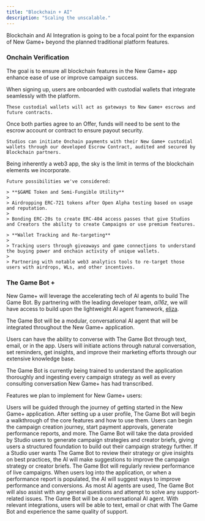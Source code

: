 ```yaml
---
title: "Blockchain + AI"
description: "Scaling the unscalable."
---
```


Blockchain and AI Integration is going to be a focal point for the expansion of New Game+ beyond the planned traditional platform features.

### Onchain Verification

The goal is to ensure all blockchain features in the New Game+ app enhance ease of use or improve campaign success.

<Tabs>
  <Tab title="Custodial Wallets">
    When signing up, users are onboarded with custodial wallets that integrate seamlessly with the platform.

    These custodial wallets will act as gateways to New Game+ escrows and future contracts.
  </Tab>

  <Tab title="Onchain Escrow">
    Once both parties agree to an Offer, funds will need to be sent to the escrow account or contract to ensure payout security.

    Studios can initiate Onchain payments with their New Game+ custodial wallets through our developed Escrow Contract, audited and secured by Blockchain partners.
  </Tab>

  <Tab title="More">
    Being inherently a web3 app, the sky is the limit in terms of the blockchain elements we incorporate.

    Future possibilities we've considered:

    > **$GAME Token and Semi-Fungible Utility**
    >
    > Airdropping ERC-721 tokens after Open Alpha testing based on usage and reputation.
    >
    > Bonding ERC-20s to create ERC-404 access passes that give Studios and Creators the ability to create Campaigns or use premium features.

    > **Wallet Tracking and Re-targeting**
    >
    > Tracking users through giveaways and game connections to understand the buying power and onchain activity of unique wallets.
    >
    > Partnering with notable web3 analytics tools to re-target those users with airdrops, WLs, and other incentives.
  </Tab>
</Tabs>

### The Game Bot +

New Game+ will leverage the accelerating tech of AI agents to build The Game Bot. By partnering with the leading developer team, *ai16z*, we will have access to build upon the lightweight AI agent framework, [eliza](https://ai16z.github.io/eliza/).

The Game Bot will be a modular, conversational AI agent that will be integrated throughout the New Game+ application.&#x20;

Users can have the ability to converse with The Game Bot through text, email, or in the app. Users will initiate actions through natural conversation, set reminders, get insights, and improve their marketing efforts through our extensive knowledge base.

The Game Bot is currently being trained to understand the application thoroughly and ingesting every campaign strategy as well as every consulting conversation New Game+ has had transcribed.

Features we plan to implement for New Game+ users:

<AccordionGroup>
  <Accordion title="Onboarding" defaultOpen={false}>
    Users will be guided through the journey of getting started in the New Game+ application. After setting up a user profile, The Game Bot will begin a walkthrough of the core features and how to use them.
  </Accordion>

  <Accordion title="Initiate Actions" defaultOpen={false}>
    Users can begin the campaign creation journey, start payment approvals, generate performance reports, and more.
  </Accordion>

  <Accordion title="Brief Generation" defaultOpen={false}>
    The Game Bot will take the data provided by Studio users to generate campaign strategies and creator briefs, giving users a structured foundation to build out their campaign strategy further.
  </Accordion>

  <Accordion title="Improving Campaign Strategy" defaultOpen={false}>
    If a Studio user wants The Game Bot to review their strategy or give insights on best practices, the AI will make suggestions to improve the campaign strategy or creator briefs.
  </Accordion>

  <Accordion title="Performance Enhancing" defaultOpen={false}>
    The Game Bot will regularly review performance of live campaigns. When users log into the application, or when a performance report is populated, the AI will suggest ways to improve performance and conversions.
  </Accordion>

  <Accordion title="FAQ and Support" defaultOpen={false}>
    As most AI agents are used, The Game Bot will also assist with any general questions and attempt to solve any support-related issues.
  </Accordion>

  <Accordion title="Anywhere, Anytime" defaultOpen={false}>
    The Game Bot will be a conversational AI agent. With relevant integrations, users will be able to text, email or chat with The Game Bot and experience the same quality of support.
  </Accordion>
</AccordionGroup>